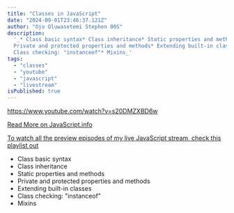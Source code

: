 ```yaml
---
title: "Classes in JavaScript"
date: "2024-09-01T23:46:37.121Z"
author: "Ojo Oluwasetemi Stephen 00S"
description:
  '_* Class basic syntax* Class inheritance* Static properties and methods*
  Private and protected properties and methods* Extending built-in classes*
  Class checking: "instanceof"* Mixins_'
tags:
  - "classes"
  - "youtube"
  - "javascript"
  - "livestream"
isPublished: true
---
```


https://www.youtube.com/watch?v=s20DMZXBD6w

[Read More on JavaScript.info](https://javascript.info/class)

[To watch all the preview episodes of my live JavaScript stream, check this playlist out](https://www.youtube.com/playlist?list=PLTGotybrmgJ1UjOCs73eHwuzguV6Xv9kY)

- Class basic syntax
- Class inheritance
- Static properties and methods
- Private and protected properties and methods
- Extending built-in classes
- Class checking: "instanceof"
- Mixins
